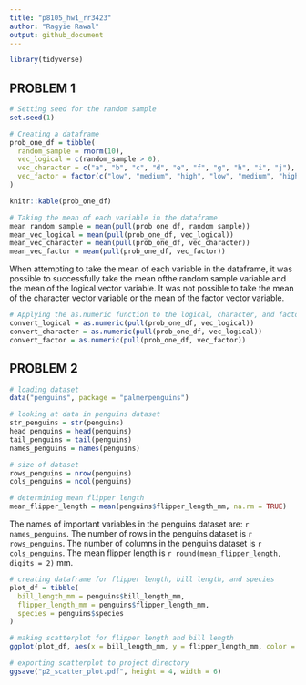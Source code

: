```yaml
---
title: "p8105_hw1_rr3423"
author: "Ragyie Rawal"
output: github_document
---
```


```r
library(tidyverse)
```


## PROBLEM 1 

```r
# Setting seed for the random sample 
set.seed(1)

# Creating a dataframe
prob_one_df = tibble(
  random_sample = rnorm(10),
  vec_logical = c(random_sample > 0), 
  vec_character = c("a", "b", "c", "d", "e", "f", "g", "h", "i", "j"),
  vec_factor = factor(c("low", "medium", "high", "low", "medium", "high", "low", "medium", "high", "low" ))
)

knitr::kable(prob_one_df)
```

```r
# Taking the mean of each variable in the dataframe
mean_random_sample = mean(pull(prob_one_df, random_sample))
mean_vec_logical = mean(pull(prob_one_df, vec_logical))
mean_vec_character = mean(pull(prob_one_df, vec_character))
mean_vec_factor = mean(pull(prob_one_df, vec_factor))
```

When attempting to take the mean of each variable in the dataframe, it was possible to successfully take the mean ofthe random sample variable and the mean of the logical vector variable. It was not possible to take the mean of the character vector variable or the mean of the factor vector variable. 

```r
# Applying the as.numeric function to the logical, character, and factor variables 
convert_logical = as.numeric(pull(prob_one_df, vec_logical))
convert_character = as.numeric(pull(prob_one_df, vec_logical))
convert_factor = as.numeric(pull(prob_one_df, vec_factor))
```


## PROBLEM 2 

```r
# loading dataset 
data("penguins", package = "palmerpenguins")

# looking at data in penguins dataset 
str_penguins = str(penguins)
head_penguins = head(penguins)
tail_penguins = tail(penguins)
names_penguins = names(penguins)

# size of dataset 
rows_penguins = nrow(penguins)
cols_penguins = ncol(penguins)

# determining mean flipper length 
mean_flipper_length = mean(penguins$flipper_length_mm, na.rm = TRUE)
```

The names of important variables in the penguins dataset are: `r names_penguins`. The number of rows in the penguins dataset is `r rows_penguins`. The number of columns in the penguins dataset is `r cols_penguins`. The mean flipper length is `r round(mean_flipper_length, digits = 2)` mm.  

```r
# creating dataframe for flipper length, bill length, and species 
plot_df = tibble(
  bill_length_mm = penguins$bill_length_mm,
  flipper_length_mm = penguins$flipper_length_mm,
  species = penguins$species
)

# making scatterplot for flipper length and bill length
ggplot(plot_df, aes(x = bill_length_mm, y = flipper_length_mm, color = species)) + geom_point()

# exporting scatterplot to project directory 
ggsave("p2_scatter_plot.pdf", height = 4, width = 6)
```


